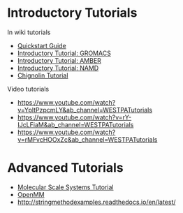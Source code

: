 = Introductory Tutorials =

In wiki tutorials 
* [[Quickstart Guide|Quickstart Guide]] 
* [[Gromacs Tutorial|Introductory Tutorial: GROMACS]] 
* [[Amber Tutorial|Introductory Tutorial: AMBER]] 
* [[NAMD Tutorial|Introductory Tutorial: NAMD]] 
* [[Chignolin Tutorial|Chignolin Tutorial]]

Video tutorials 
* [[An introduction to WESTPA|https://www.youtube.com/watch?v=YpltPzpcmLY&amp;ab_channel=WESTPATutorials]] 
* [[Introductory Tutorial: BioNetGen (systems biology software)|https://www.youtube.com/watch?v=rY-IJcLFiaM&amp;ab_channel=WESTPATutorials]] 
* [[Introductory Tutorial: Analysis tools|https://www.youtube.com/watch?v=rMFvcHOOxZc&amp;ab_channel=WESTPATutorials]]

= Advanced Tutorials =

* [[Molecular Scale Systems|Molecular Scale Systems Tutorial]]
* [[OpenMM Tutorial|OpenMM]]
* [[Weighted ensemble-based string method|http://stringmethodexamples.readthedocs.io/en/latest/]]

